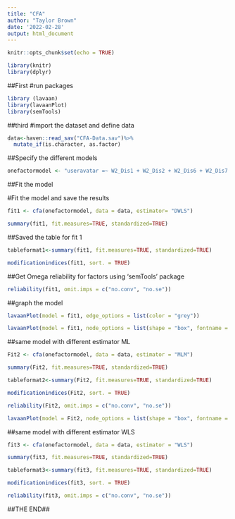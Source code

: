 ```yaml
---
title: "CFA"
author: "Taylor Brown"
date: '2022-02-28'
output: html_document
---
```


```r
knitr::opts_chunk$set(echo = TRUE)

library(knitr)
library(dplyr)

```

##First
#run packages

```r
library (lavaan)
library(lavaanPlot)
library(semTools)

```

##third 
#import the dataset and define data
```r
data<-haven::read_sav("CFA-Data.sav")%>%
  mutate_if(is.character, as.factor)

```



##Specify the different models
```r
onefactormodel <- "useravatar =~ W2_Dis1 + W2_Dis2 + W2_Dis6 + W2_Dis7 + W2_Dis8Rev + W2_Dis9 + W2_Dis10Rev + W2_Dis15Rev"
```

##Fit the model

#Fit the model and save the results
```r
fit1 <- cfa(onefactormodel, data = data, estimator= "DWLS")

summary(fit1, fit.measures=TRUE, standardized=TRUE)
```


##Saved the table for fit 1
```r
tableformat1<-summary(fit1, fit.measures=TRUE, standardized=TRUE) 

modificationindices(fit1, sort. = TRUE)

```

##Get Omega reliability for factors using 'semTools' package

```r

reliability(fit1, omit.imps = c("no.conv", "no.se"))


```

##graph the model
```r
lavaanPlot(model = fit1, edge_options = list(color = "grey"))

lavaanPlot(model = fit1, node_options = list(shape = "box", fontname = "Helvetica"), edge_options = list(color = "grey"), coef = FALSE)
```

##same model with different estimator ML

```r
Fit2 <- cfa(onefactormodel, data = data, estimator = "MLM")

summary(Fit2, fit.measures=TRUE, standardized=TRUE)

tableformat2<-summary(Fit2, fit.measures=TRUE, standardized=TRUE)

modificationindices(Fit2, sort. = TRUE)

reliability(Fit2, omit.imps = c("no.conv", "no.se"))

lavaanPlot(model = Fit2, node_options = list(shape = "box", fontname = "Helvetica"), edge_options = list(color = "grey"), coef = FALSE)
```

##same model with different estimator WLS

```r
fit3 <- cfa(onefactormodel, data = data, estimator = "WLS")

summary(fit3, fit.measures=TRUE, standardized=TRUE)

tableformat3<-summary(fit3, fit.measures=TRUE, standardized=TRUE)

modificationindices(fit3, sort. = TRUE)

reliability(fit3, omit.imps = c("no.conv", "no.se"))

```

##THE END##
